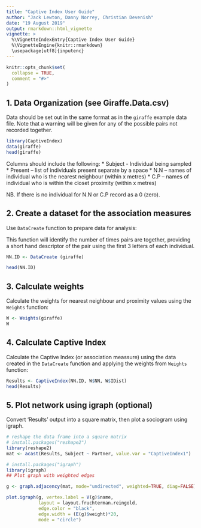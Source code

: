 ```yaml
---
title: "Captive Index User Guide"
author: "Jack Lewton, Danny Norrey, Christian Devenish"
date: "19 August 2019"
output: rmarkdown::html_vignette
vignette: >
  %\VignetteIndexEntry{Captive Index User Guide}
  %\VignetteEngine{knitr::rmarkdown}
  \usepackage[utf8]{inputenc}
---
```



```r
knitr::opts_chunk$set(
  collapse = TRUE,
  comment = "#>"
)
```

## 1.	Data Organization (see Giraffe.Data.csv)

Data should be set out in the same format as in the `giraffe` example data file. Note that a warning will be given for any of the possible pairs not recorded together.

```r
library(CaptiveIndex)
data(giraffe)
head(giraffe)
```

Columns should include the following:
*  Subject - Individual being sampled 
*  Present – list of individuals present separate by a space 
*  N.N – names of individual who is the nearest neighbour (within x metres) 
*  C.P – names of individual who is within the closet proximity (within x metres) 

NB. If there is no individual for N.N or C.P record as a 0 (zero).

## 2.	Create a dataset for the association measures

Use `DataCreate` function to prepare data for analysis:

This function will identify the number of times pairs are together, providing a short hand descriptor of the pair using the first 3 letters of each individual. 

```r
NN.ID <- DataCreate (giraffe)

head(NN.ID)

```

## 3. Calculate weights

Calculate the weights for nearest neighbour and proximity values using the `Weights` function:

```r

W <- Weights(giraffe)
W

```

## 4. Calculate Captive Index
Calculate the Captive Index (or association meassure) using the data created in the `DataCreate` function and applying the weights from `Weights` function:


```r
Results <- CaptiveIndex(NN.ID, W$NN, W$IDist)
head(Results)
```

## 5. Plot network using igraph (optional) 
Convert 'Results' output into a square matrix, then plot a sociogram using igraph.

```r
# reshape the data frame into a square matrix 
# install.packages("reshape2")
library(reshape2)
mat <- acast(Results, Subject ~ Partner, value.var = "CaptiveIndex1")
```

```r
# install.packages("igraph")
library(igraph)
## Plot graph with weighted edges
```

```r
g <- graph.adjacency(mat, mode="undirected", weighted=TRUE, diag=FALSE)

plot.igraph(g, vertex.label = V(g)$name,
            layout = layout.fruchterman.reingold, 
            edge.color = "black",
            edge.width = (E(g)$weight)*20, 
            mode = "circle")
```

